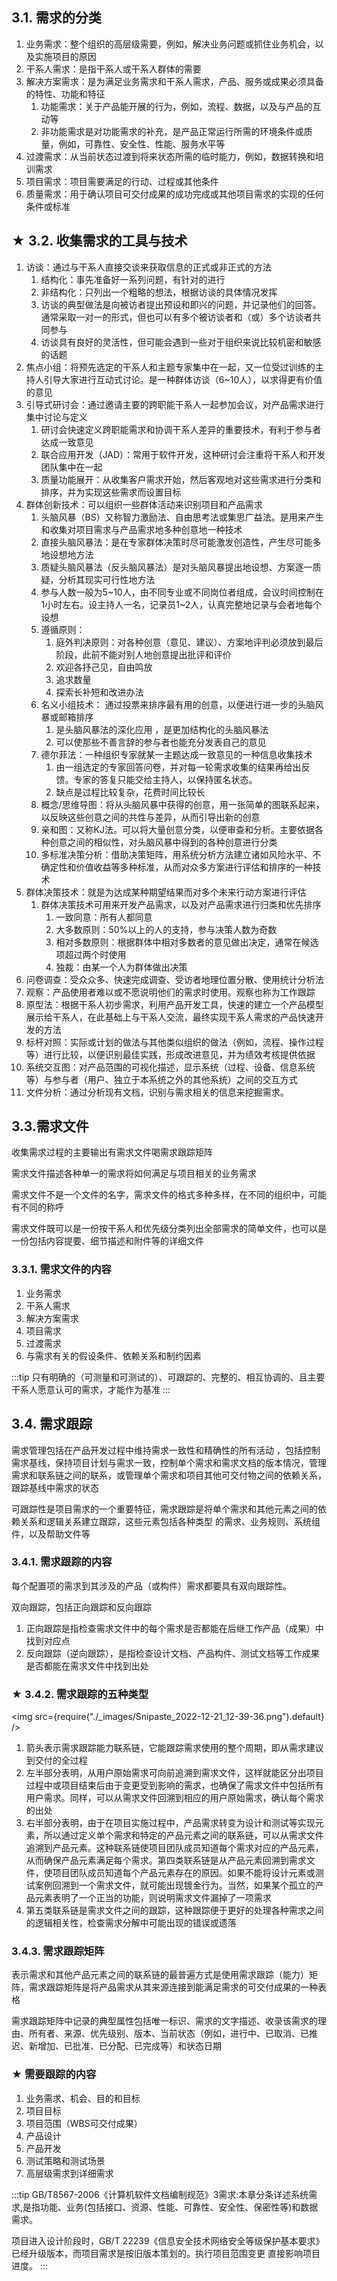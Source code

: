 ## 3.1. 需求的分类
1. 业务需求：整个组织的高层级需要，例如，解决业务问题或抓住业务机会，以及实施项目的原因
2. 干系人需求：是指干系人或干系人群体的需要
3. 解决方案需求：是为满足业务需求和干系人需求，产品、服务或成果必须具备的特性、功能和特征
    1. 功能需求：关于产品能开展的行为，例如，流程、数据，以及与产品的互动等
    2. 非功能需求是对功能需求的补充，是产品正常运行所需的环境条件或质量，例如，可靠性、安全性、性能、服务水平等
4. 过渡需求：从当前状态过渡到将来状态所需的临时能力，例如，数据转换和培训需求
5. 项目需求：项目需要满足的行动、过程或其他条件
6. 质量需求：用于确认项目可交付成果的成功完成或其他项目需求的实现的任何条件或标准

## ★ 3.2. 收集需求的工具与技术
1. 访谈：通过与干系人直接交谈来获取信息的正式或非正式的方法
    1. 结构化：事先准备好一系列问题，有针对的进行
    2. 非结构化：只列出一个粗略的想法，根据访谈的具体情况发挥
    3. 访谈的典型做法是向被访者提出预设和即兴的问题，并记录他们的回答。通常采取一对一的形式，但也可以有多个被访谈者和（或）多个访谈者共同参与
    4. 访谈具有良好的灵活性，但可能会遇到一些对于组织来说比较机密和敏感的话题
2. 焦点小组：将预先选定的干系人和主题专家集中在一起，又一位受过训练的主持人引导大家进行互动式讨论。是一种群体访谈（6~10人），以求得更有价值的意见
3. 引导式研讨会：通过邀请主要的跨职能干系人一起参加会议，对产品需求进行集中讨论与定义
    1. 研讨会快速定义跨职能需求和协调干系人差异的重要技术，有利于参与者达成一致意见
    2. 联合应用开发（JAD）：常用于软件开发，这种研讨会注重将干系人和开发团队集中在一起
    3. 质量功能展开：从收集客户需求开始，然后客观地对这些需求进行分类和排序，并为实现这些需求而设置目标
4. 群体创新技术：可以组织一些群体活动来识别项目和产品需求
    1. 头脑风暴（BS）又称智力激励法、自由思考法或集思广益法。是用来产生和收集对项目需求与产品需求地多种创意地一种技术
    2. 直接头脑风暴法：是在专家群体决策时尽可能激发创造性，产生尽可能多地设想地方法
    3. 质疑头脑风暴法（反头脑风暴法）是对头脑风暴提出地设想、方案逐一质疑，分析其现实可行性地方法
    4. 参与人数一般为5~10人，由不同专业或不同岗位者组成，会议时间控制在1小时左右。设主持人一名，记录员1~2人，认真完整地记录与会者地每个设想
    5. 遵循原则：
        1. 庭外判决原则：对各种创意（意见、建议）、方案地评判必须放到最后阶段，此前不能对别人地创意提出批评和评价
        2. 欢迎各抒己见，自由鸣放
        3. 追求数量
        4. 探索长补短和改进办法
    6. 名义小组技术： <Highlight>通过投票来排序最有用的创意，以便进行进一步的头脑风暴或邮箱排序</Highlight> 
        1.  <Highlight>是头脑风暴法的深化应用</Highlight> ，是更加结构化的头脑风暴法
        2. 可以使那些不善言辞的参与者也能充分发表自己的意见
    7. 德尔菲法：一种组织专家就某一主题达成一致意见的一种信息收集技术
        1. 由一组选定的专家回答问卷，并对每一轮需求收集的结果再给出反馈。专家的答复只能交给主持人，以保持匿名状态。
        2. 缺点是过程比较复杂，花费时间比较长
    8. 概念/思维导图：将从头脑风暴中获得的创意，用一张简单的图联系起来，以反映这些创意之间的共性与差异，从而引导出新的创意
    9. 亲和图：又称KJ法。可以将大量创意分类，以便审查和分析。主要依据各种创意之间的相似性，对头脑风暴中得到的各种创意进行分类
    10. 多标准决策分析：借助决策矩阵，用系统分析方法建立诸如风险水平、不确定性和价值收益等多种标准，从而对众多方案进行评估和排序的一种技术
5.  群体决策技术：就是为达成某种期望结果而对多个未来行动方案进行评估
    1.  群体决策技术可用来开发产品需求，以及对产品需求进行归类和优先排序
        1.  一致同意：所有人都同意
        2.  大多数原则：50%以上的人的支持，参与决策人数为奇数
        3.  相对多数原则：根据群体中相对多数者的意见做出决定，通常在候选项超过两个时使用
        4.  独裁：由某一个人为群体做出决策
6.  问卷调查：受众众多、快速完成调查、受访者地理位置分散、使用统计分析法
7.  观察：产品使用者难以或不愿说明他们的需求时使用。观察也称为工作跟踪
8.  原型法：根据干系人初步需求，利用产品开发工具，快速的建立一个产品模型展示给干系人，在此基础上与干系人交流，最终实现干系人需求的产品快速开发的方法
9.  标杆对照：实际或计划的做法与其他类似组织的做法（例如，流程、操作过程等）进行比较，以便识别最佳实践，形成改进意见，并为绩效考核提供依据
10. 系统交互图：对产品范围的可视化描述，显示系统（过程、设备、信息系统等）与参与者（用户、独立于本系统之外的其他系统）之间的交互方式
11. 文件分析：通过分析现有文档，识别与需求相关的信息来挖掘需求。

## 3.3.需求文件
收集需求过程的主要输出有需求文件喝需求跟踪矩阵

需求文件描述各种单一的需求将如何满足与项目相关的业务需求

需求文件不是一个文件的名字，需求文件的格式多种多样，在不同的组织中，可能有不同的称呼

需求文件既可以是一份按干系人和优先级分类列出全部需求的简单文件，也可以是一份包括内容提要、细节描述和附件等的详细文件

### 3.3.1. 需求文件的内容
1. 业务需求
2. 干系人需求
3. 解决方案需求
4. 项目需求
5. 过渡需求
6. 与需求有关的假设条件、依赖关系和制约因素

:::tip
只有明确的（可测量和可测试的）、可跟踪的、完整的、相互协调的、且主要干系人愿意认可的需求，才能作为基准
:::

## 3.4. 需求跟踪
 <Highlight>需求管理包括在产品开发过程中维持需求一致性和精确性的所有活动</Highlight> ，包括控制需求基线，保持项目计划与需求一致，控制单个需求和需求文档的版本情况，管理需求和联系链之间的联系，或管理单个需求和项目其他可交付物之间的依赖关系，跟踪基线中需求的状态

可跟踪性是项目需求的一个重要特征，需求跟踪是将单个需求和其他元素之间的依赖关系和逻辑关系建立跟踪，这些元素包括各种类型 的需求、业务规则、系统组件，以及帮助文件等

### 3.4.1. 需求跟踪的内容
每个配置项的需求到其涉及的产品（或构件）需求都要具有双向跟踪性。

双向跟踪，包括正向跟踪和反向跟踪
1. 正向跟踪是指检查需求文件中的每个需求是否都能在后继工作产品（成果）中找到对应点
2. 反向跟踪（逆向跟踪），是指检查设计文档、产品构件、测试文档等工作成果是否都能在需求文件中找到出处

### ★ 3.4.2. 需求跟踪的五种类型
<img src={require("./_images/Snipaste_2022-12-21_12-39-36.png").default} />

1. 箭头表示需求跟踪能力联系链，它能跟踪需求使用的整个周期，即从需求建议到交付的全过程
2. 左半部分表明，从用户原始需求可向前追溯到需求文件，这样就能区分出项目过程中或项目结束后由于变更受到影响的需求，也确保了需求文件中包括所有用户需求。同样，可以从需求文件回溯到相应的用户原始需求，确认每个需求的出处
3. 右半部分表明，由于在项目实施过程中，产品需求转变为设计和测试等实现元素，所以通过定义单个需求和特定的产品元素之间的联系链，可以从需求文件追溯到产品元素。这种联系链使项目团队成员知道每个需求对应的产品元素，从而确保产品元素满足每个需求。第四类联系链是从产品元素回溯到需求文件，使项目团队成员知道每个产品元素存在的原因。如果不能将设计元素或测试案例回溯到一个需求文件，就可能出现镀金行为。当然，如果某个孤立的产品元素表明了一个正当的功能，则说明需求文件漏掉了一项需求
4. 第五类联系链是需求文件之间的跟踪，这种跟踪便于更好的处理各种需求之间的逻辑相关性，检查需求分解中可能出现的错误或遗落

### 3.4.3. 需求跟踪矩阵
表示需求和其他产品元素之间的联系链的最普遍方式是使用需求跟踪（能力）矩阵，需求跟踪矩阵是将产品需求从其来源连接到能满足需求的可交付成果的一种表格

需求跟踪矩阵中记录的典型属性包括唯一标识、需求的文字描述、收录该需求的理由、所有者、来源、优先级别、版本、当前状态（例如，进行中、已取消、已推迟、新增加、已批准、已分配、已完成等）和状态日期

### ★ 需要跟踪的内容
1. 业务需求、机会、目的和目标
2. 项目目标
3. 项目范围（WBS可交付成果）
4. 产品设计
5. 产品开发
6. 测试策略和测试场景
7. 高层级需求到详细需求

:::tip
GB/T8567-2006《计算机软件文档编制规范》3需求:本章分条详述系统需求,是指功能、业务(包括接口、资源、性能、可靠性、安全性、保密性等)和数据需求。

项目进入设计阶段时，GB/T 22239《信息安全技术网络安全等级保护基本要求》已经升级版本，而项目需求是按旧版本策划的。执行项目范围变更 直接影响项目进度。
:::
